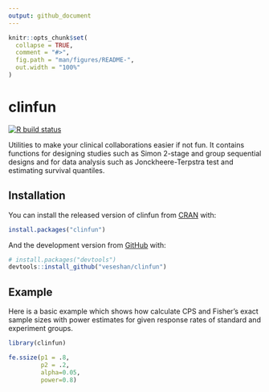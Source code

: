 ```yaml
---
output: github_document
---
```


<!-- README.md is generated from README.Rmd. Please edit that file -->

```r
knitr::opts_chunk$set(
  collapse = TRUE,
  comment = "#>",
  fig.path = "man/figures/README-",
  out.width = "100%"
)
```

# clinfun

<!-- badges: start -->
[![R build status](https://github.com/karissawhiting/clinfun/workflows/R-CMD-check/badge.svg)](https://github.com/karissawhiting/clinfun/actions)
<!-- badges: end -->

Utilities to make your clinical collaborations easier if not fun. It contains functions for designing studies such as Simon 2-stage and group sequential designs and for data analysis such as Jonckheere-Terpstra test and estimating survival quantiles.

## Installation

You can install the released version of clinfun from [CRAN](https://CRAN.R-project.org) with:

``` r
install.packages("clinfun")
```

And the development version from [GitHub](https://github.com/) with:

``` r
# install.packages("devtools")
devtools::install_github("veseshan/clinfun")
```
## Example

Here is a basic example which shows how calculate CPS and Fisher's exact sample sizes with power estimates for given response rates of standard and experiment groups.

```r
library(clinfun)

fe.ssize(p1 = .8,
         p2 = .2,
         alpha=0.05,
         power=0.8)
```

